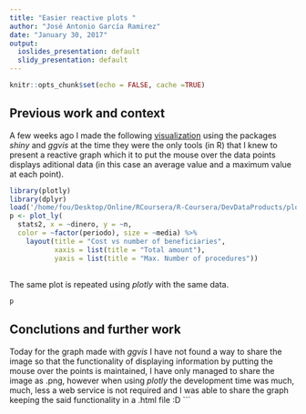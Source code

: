 ```yaml
---
title: "Easier reactive plots "
author: "José Antonio García Ramirez"
date: "January 30, 2017"
output:
  ioslides_presentation: default
  slidy_presentation: default
---
```


```r
knitr::opts_chunk$set(echo = FALSE, cache =TRUE)
```

## Previous work and context

A few weeks ago I made the following [visualization](https://foufoo.shinyapps.io/app1/) using the packages _shiny_ and _ggvis_ at the time they were the only tools (in R) that I knew to present a reactive graph  which it to put the mouse over the data points displays aditional data (in this case an average value and a maximum value at each point).

```r
library(plotly)
library(dplyr)
load('/home/fou/Desktop/Online/RCoursera/R-Coursera/DevDataProducts/plotly/stats.Rdata')
p <- plot_ly(
  stats2, x = ~dinero, y = ~n,
  color = ~factor(periodo), size = ~media) %>%
	layout(title = "Cost vs number of beneficiaries",
           xaxis = list(title = "Total amount"), 
           yaxis = list(title = "Max. Number of procedures"))

```

## 
The same plot is repeated using _plotly_ with the same data. 

```r
p
```




## Conclutions and further work

Today for the graph made with _ggvis_ I have not found a way to share the image so that the functionality of displaying information by putting the mouse over the points is maintained, I have only managed to share the image as .png, however when using _plotly_ the development time was much, much, less a web service is not required and I was able to share the graph keeping the said functionality in a .html file :D
```

